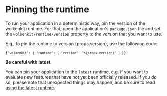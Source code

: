 
# Pinning the runtime

To run your application in a deterministic way, pin the version of the wolkenkit runtime. For that, open the application's `package.json` file and set the `wolkenkit/runtime/version` property to the version that you want to use.

<p>
  E.g., to pin the runtime to version {props.version}, use the following code:
</p>

<Code language='json'>{`
"wolkenkit": {
  "runtime": {
    "version": "${props.version}"
  }
}
`}</Code>

<Hint type='warning'>

  **Be careful with latest**

  You can pin your application to the `latest` runtime, e.g. if you want to evaluate new features that have not yet been officially released. If you do so, please note that unexpected things may happen, and be sure to read [using the latest runtime](../../../guides/using-the-latest-runtime/overview/).

</Hint>
